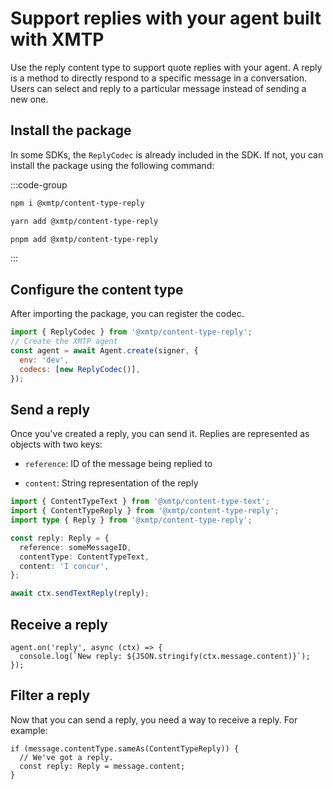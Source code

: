 # Support replies with your agent built with XMTP

Use the reply content type to support quote replies with your agent. A reply is a method to directly respond to a specific message in a conversation. Users can select and reply to a particular message instead of sending a new one.

## Install the package

In some SDKs, the `ReplyCodec` is already included in the SDK. If not, you can install the package using the following command:

:::code-group

```bash [npm]
npm i @xmtp/content-type-reply
```

```bash [yarn]
yarn add @xmtp/content-type-reply
```

```bash [pnpm]
pnpm add @xmtp/content-type-reply
```

:::

## Configure the content type

After importing the package, you can register the codec.

```js [Node]
import { ReplyCodec } from '@xmtp/content-type-reply';
// Create the XMTP agent
const agent = await Agent.create(signer, {
  env: 'dev',
  codecs: [new ReplyCodec()],
});
```

## Send a reply

Once you've created a reply, you can send it. Replies are represented as objects with two keys:

- `reference`: ID of the message being replied to

- `content`: String representation of the reply

```ts [Node]
import { ContentTypeText } from '@xmtp/content-type-text';
import { ContentTypeReply } from '@xmtp/content-type-reply';
import type { Reply } from '@xmtp/content-type-reply';

const reply: Reply = {
  reference: someMessageID,
  contentType: ContentTypeText,
  content: 'I concur',
};

await ctx.sendTextReply(reply);
```

## Receive a reply

```tsx [Node]
agent.on('reply', async (ctx) => {
  console.log(`New reply: ${JSON.stringify(ctx.message.content)}`);
});
```

## Filter a reply

Now that you can send a reply, you need a way to receive a reply. For example:

```tsx [Node]
if (message.contentType.sameAs(ContentTypeReply)) {
  // We've got a reply.
  const reply: Reply = message.content;
}
```
